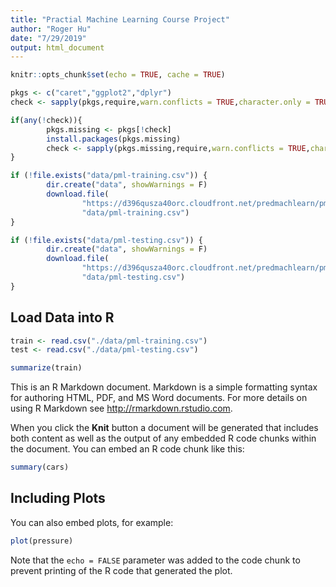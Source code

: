 ```yaml
---
title: "Practial Machine Learning Course Project"
author: "Roger Hu"
date: "7/29/2019"
output: html_document
---
```


```r
knitr::opts_chunk$set(echo = TRUE, cache = TRUE)
```

```r
pkgs <- c("caret","ggplot2","dplyr")
check <- sapply(pkgs,require,warn.conflicts = TRUE,character.only = TRUE)

if(any(!check)){
        pkgs.missing <- pkgs[!check]
        install.packages(pkgs.missing)
        check <- sapply(pkgs.missing,require,warn.conflicts = TRUE,character.only = TRUE)
}
```

```r
if (!file.exists("data/pml-training.csv")) {
        dir.create("data", showWarnings = F)
        download.file(
                "https://d396qusza40orc.cloudfront.net/predmachlearn/pml-training.csv",
                "data/pml-training.csv")
}

if (!file.exists("data/pml-testing.csv")) {
        dir.create("data", showWarnings = F)
        download.file(
                "https://d396qusza40orc.cloudfront.net/predmachlearn/pml-testing.csv",
                "data/pml-testing.csv")
}
```

## Load Data into R

```r
train <- read.csv("./data/pml-training.csv")
test <- read.csv("./data/pml-testing.csv")
```
```r
summarize(train)
```





This is an R Markdown document. Markdown is a simple formatting syntax for authoring HTML, PDF, and MS Word documents. For more details on using R Markdown see <http://rmarkdown.rstudio.com>.

When you click the **Knit** button a document will be generated that includes both content as well as the output of any embedded R code chunks within the document. You can embed an R code chunk like this:

```r
summary(cars)
```

## Including Plots

You can also embed plots, for example:

```r
plot(pressure)
```

Note that the `echo = FALSE` parameter was added to the code chunk to prevent printing of the R code that generated the plot.
